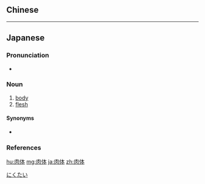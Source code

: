 {{also|肉體}}
==Chinese==
{{zh-see|肉體}}

----

==Japanese==
{{ja-kanjitab|にく|たい|yomi=o}}

===Pronunciation===
* {{ja-pron|にくたい|y=o|dev=2|acc=0|acc_ref=NHK}}

===Noun===
{{ja-noun|にくたい|kyu=肉體}}

# [[body]]
# [[flesh]]

====Synonyms====
* {{ja-r|身体|しんたい}}

===References===
<references/>

[[Category:ja:Anatomy|にくたい]]

[[hu:肉体]]
[[mg:肉体]]
[[ja:肉体]]
[[zh:肉体]]